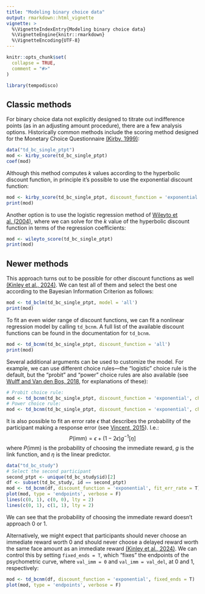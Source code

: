 ```yaml
---
title: "Modeling binary choice data"
output: rmarkdown::html_vignette
vignette: >
  %\VignetteIndexEntry{Modeling binary choice data}
  %\VignetteEngine{knitr::rmarkdown}
  %\VignetteEncoding{UTF-8}
---
```


```r
knitr::opts_chunk$set(
  collapse = TRUE,
  comment = "#>"
)
```

```r
library(tempodisco)
```

## Classic methods

For binary choice data not explicitly designed to titrate out indifference points (as in an adjusting amount procedure), there are a few analysis options. Historically common methods include the scoring method designed for the Monetary Choice Questionnaire [(Kirby, 1999)](https://doi.org/10.1037//0096-3445.128.1.78):

```r
data("td_bc_single_ptpt")
mod <- kirby_score(td_bc_single_ptpt)
coef(mod)
```
Although this method computes $k$ values according to the hyperbolic discount function, in principle it's possible to use the exponential discount function:

```r
mod <- kirby_score(td_bc_single_ptpt, discount_function = 'exponential')
print(mod)
```

Another option is to use the logistic regression method of [Wileyto et al. (2004)](https://doi.org/10.3758/BF03195548), where we can solve for the $k$ value of the hyperbolic discount function in terms of the regression coefficients:

```r
mod <- wileyto_score(td_bc_single_ptpt)
print(mod)
```

## Newer methods

This approach turns out to be possible for other discount functions as well [(Kinley et al., 2024)](https://doi.org/10.31234/osf.io/y2fdh). We can test all of them and select the best one according to the Bayesian Information Criterion as follows:

```r
mod <- td_bclm(td_bc_single_ptpt, model = 'all')
print(mod)
```

To fit an even wider range of discount functions, we can fit a nonlinear regression model by calling `td_bcnm`. A full list of the available discount functions can be found in the documentation for `td_bcnm`.

```r
mod <- td_bcnm(td_bc_single_ptpt, discount_function = 'all')
print(mod)
```

Several additional arguments can be used to customize the model. For example, we can use different choice rules---the "logistic" choice rule is the default, but the "probit" and "power" choice rules are also available (see [Wulff and Van den Bos, 2018](https://doi.org/10.1177/0956797616664342), for explanations of these):

```r
# Probit choice rule:
mod <- td_bcnm(td_bc_single_ptpt, discount_function = 'exponential', choice_rule = 'probit')
# Power choice rule:
mod <- td_bcnm(td_bc_single_ptpt, discount_function = 'exponential', choice_rule = 'power')
```

It is also possible to fit an error rate $\epsilon$ that describes the probability of the participant making a response error (see [Vincent, 2015](https://doi.org/10.3758/s13428-015-0672-2)). I.e.:
$$P(\text{imm}) = \epsilon + (1 - 2\epsilon) g^{-1}[\eta]$$
where $P(\text{imm})$ is the probability of choosing the immediate reward, $g$ is the link function, and $\eta$ is the linear predictor.

```r
data("td_bc_study")
# Select the second participant
second_ptpt <- unique(td_bc_study$id)[2]
df <- subset(td_bc_study, id == second_ptpt)
mod <- td_bcnm(df, discount_function = 'exponential', fit_err_rate = T)
plot(mod, type = 'endpoints', verbose = F)
lines(c(0, 1), c(0, 0), lty = 2)
lines(c(0, 1), c(1, 1), lty = 2)
```

We can see that the probability of choosing the immediate reward doesn't approach 0 or 1.

Alternatively, we might expect that participants should never choose an immediate reward worth 0 and should never choose a delayed reward worth the same face amount as an immediate reward [(Kinley et al., 2024)](https://doi.org/10.31234/osf.io/y2fdh). We can control this by setting `fixed_ends = T`, which "fixes" the endpoints of the psychometric curve, where `val_imm = 0` and `val_imm = val_del`, at 0 and 1, respectively:

```r
mod <- td_bcnm(df, discount_function = 'exponential', fixed_ends = T)
plot(mod, type = 'endpoints', verbose = F)
```
